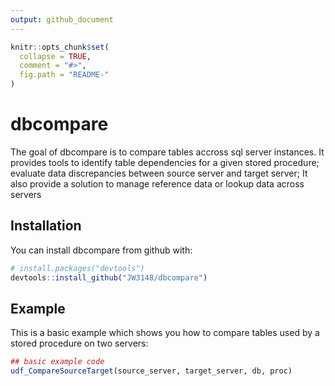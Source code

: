 ```yaml
---
output: github_document
---
```


<!-- README.md is generated from README.Rmd. Please edit that file -->

```r
knitr::opts_chunk$set(
  collapse = TRUE,
  comment = "#>",
  fig.path = "README-"
)
```

# dbcompare

The goal of dbcompare is to compare tables accross sql server instances.
    It provides tools to identify table dependencies for a given stored procedure;
    evaluate data discrepancies between source server and target server; It also provide a
    solution to manage reference data or lookup data across servers

## Installation

You can install dbcompare from github with:

```r
# install.packages("devtools")
devtools::install_github("JW3148/dbcompare")
```

## Example

This is a basic example which shows you how to compare tables used by a stored procedure on two servers:

```r
## basic example code
udf_CompareSourceTarget(source_server, target_server, db, proc)
```
